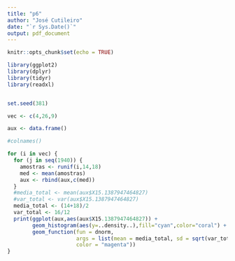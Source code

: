 ---
title: "p6"
author: "José Cutileiro"
date: "`r Sys.Date()`"
output: pdf_document
---

```{r setup, include=FALSE}
knitr::opts_chunk$set(echo = TRUE)
```



```{r,message=FALSE}
library(ggplot2)
library(dplyr)
library(tidyr)
library(readxl)


set.seed(381)

vec <- c(4,26,9)

aux <- data.frame()

#colnames()

for (i in vec) {
  for (j in seq(1940)) {
    amostras <- runif(i,14,18)
    med <- mean(amostras)
    aux <- rbind(aux,c(med))
  }
  #media_total <- mean(aux$X15.1387947464827)
  #var_total <- var(aux$X15.1387947464827)
  media_total <- (14+18)/2
  var_total <- 16/12
  print(ggplot(aux,aes(aux$X15.1387947464827)) + 
        geom_histogram(aes(y=..density..),fill="cyan",color="coral") + 
        geom_function(fun = dnorm, 
                      args = list(mean = media_total, sd = sqrt(var_total / i)),
                      color = "magenta"))
}
```


